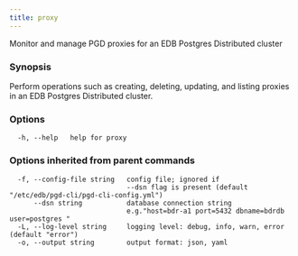 ```yaml
---
title: proxy
---
```


Monitor and manage PGD proxies for an EDB Postgres Distributed cluster

### Synopsis

Perform operations such as creating, deleting, updating, and listing proxies in an EDB
Postgres Distributed cluster.

### Options

```text
  -h, --help   help for proxy
```

### Options inherited from parent commands

```text
  -f, --config-file string   config file; ignored if 
                             --dsn flag is present (default "/etc/edb/pgd-cli/pgd-cli-config.yml")
      --dsn string           database connection string
                             e.g."host=bdr-a1 port=5432 dbname=bdrdb user=postgres "
  -L, --log-level string     logging level: debug, info, warn, error (default "error")
  -o, --output string        output format: json, yaml
```
